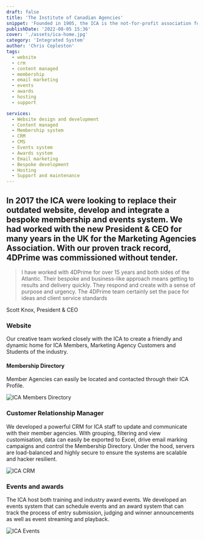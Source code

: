 ```yaml
---
draft: false
title: 'The Institute of Canadian Agencies'
snippet: 'Founded in 1905, the ICA is the not-for-profit association for Canadian advertising, marketing, media and public relations agencies'
publishDate: '2022-08-05 15:36'
cover: './assets/ica-home.jpg'
category: 'Integrated System'
author: 'Chris Copleston'
tags:
  - website
  - crm
  - content managed
  - membership
  - email marketing
  - events
  - awards
  - hosting
  - support

services:
  - Website design and development
  - Content managed
  - Membership system
  - CRM
  - CMS
  - Events system
  - Awards system
  - Email marketing
  - Bespoke development
  - Hosting
  - Support and maintenance
---
```


## In 2017 the ICA were looking to replace their outdated website, develop and integrate a bespoke membership and events system. We had worked with the new President & CEO for many years in the UK for the Marketing Agencies Association. With our proven track record, 4DPrime was commissioned without tender.

> I have worked with 4DPrime for over 15 years and both sides of the Atlantic. Their bespoke and business-like approach means getting to results and delivery quickly. They respond and create with a sense of purpose and urgency. The 4DPrime team certainly set the pace for ideas and client service standards

Scott Knox, President & CEO

### Website

Our creative team worked closely with the ICA to create a friendly and dynamic home for ICA Members, Marketing Agency Customers and Students of the industry.

#### Membership Directory

Member Agencies can easily be located and contacted through their ICA Profile.

![ICA Members Directory](./assets/ica-members.jpg)

### Customer Relationship Manager

We developed a powerful CRM for ICA staff to update and communicate with their member agencies. With grouping, filtering and view customisation, data can easily be exported to Excel, drive email marking campaigns and control the Membership Directory. Under the hood, servers are load-balanced and highly secure to ensure the systems are scalable and hacker resilient.

![ICA CRM](./assets/ica-crm.jpg)

### Events and awards

The ICA host both training and industry award events. We developed an events system that can schedule events and an award system that can track the process of entry submission, judging and winner announcements as well as event streaming and playback.

![ICA Events](./assets/ica-events.png)
